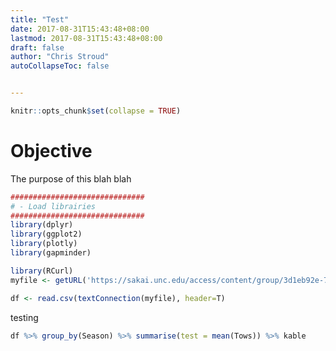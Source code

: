 ```yaml
---
title: "Test"
date: 2017-08-31T15:43:48+08:00
lastmod: 2017-08-31T15:43:48+08:00
draft: false
author: "Chris Stroud"
autoCollapseToc: false


---
```


```r
knitr::opts_chunk$set(collapse = TRUE)
```

# Objective

The purpose of this blah blah


```r
##############################
# - Load librairies
##############################
library(dplyr)
library(ggplot2)
library(plotly)
library(gapminder)

library(RCurl)
myfile <- getURL('https://sakai.unc.edu/access/content/group/3d1eb92e-7848-4f55-90c3-7c72a54e7e43/public/data/bycatch.csv', ssl.verifyhost=FALSE, ssl.verifypeer=FALSE)

df <- read.csv(textConnection(myfile), header=T)


```

testing


```r
df %>% group_by(Season) %>% summarise(test = mean(Tows)) %>% kable


```






